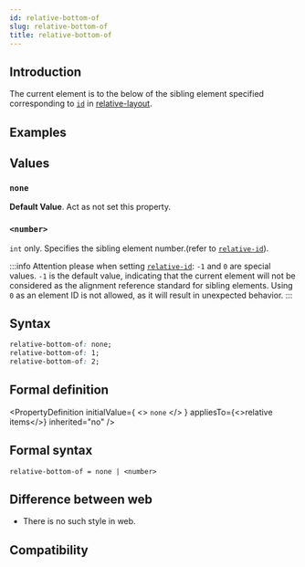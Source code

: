 ```yaml
---
id: relative-bottom-of
slug: relative-bottom-of
title: relative-bottom-of
---
```


## Introduction

The current element is to the below of the sibling element specified corresponding to [`id`](./relative-id.mdx) in [relative-layout](guide/ui/layout/relative-layout.mdx).

## Examples


<Go
  example="css-api"
  defaultFile="src/relative-bottom-of/App.tsx"
  img="/assets/doc/css/relative-bottom-of.png"
  defaultEntryFile="dist/relative-bottom-of.lynx.bundle"
  entry="src/relative-bottom-of"
/>

## Values

### `none`

**Default Value**. Act as not set this property.

### `<number>`

`int` only. Specifies the sibling element number.(refer to [`relative-id`](./relative-id.mdx)).

:::info
Attention please when setting [`relative-id`](./relative-id.mdx): `-1` and `0` are special values. `-1` is the default value, indicating that the current element will not be considered as the alignment reference standard for sibling elements. Using `0` as an element ID is not allowed, as it will result in unexpected behavior.
:::

## Syntax

```css
relative-bottom-of: none;
relative-bottom-of: 1;
relative-bottom-of: 2;
```

## Formal definition


<PropertyDefinition
  initialValue={
    <>
      <code>none</code>
    </>
  }
  appliesTo={<>relative items</>}
  inherited="no"
/>

## Formal syntax

```
relative-bottom-of = none | <number>
```

## Difference between web

- There is no such style in web.

## Compatibility


<LegacyCompatTable metadata="css/properties/relative-bottom-of" />
